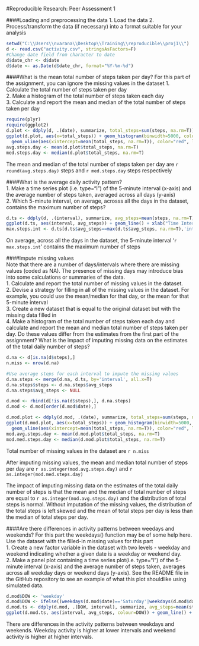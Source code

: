 
#Reproducible Research: Peer Assessment 1

####Loading and preprocessing the data
1. Load the data
2. Process/transform the data (if necessary) into a format suitable for your analysis

```r
setwd("C:\\Users\\nvarana\\Desktop\\Training\\reproducible\\proj1\\")
d <- read.csv("activity.csv", stringsAsFactors=F)
#Change date field from character to date
d$date_chr <- d$date
d$date <- as.Date(d$date_chr, format="%Y-%m-%d")
```

####What is the mean total number of steps taken per day? 
For this part of the assignment, you can ignore the missing values in the dataset
1. Calculate the total number of steps taken per day  
2. Make a histogram of the total number of steps taken each day  
3. Calculate and report the mean and median of the total number of steps taken per day  
```r
require(plyr)
require(ggplot2)
d.plot <- ddply(d, .(date), summarize, total_steps=sum(steps, na.rm=T))
ggplot(d.plot, aes(x=total_steps)) + geom_histogram(binwidth=5000, colour="black", fill="white") +
  geom_vline(aes(xintercept=mean(total_steps, na.rm=T)), color="red", linetype="dashed", size=1)
avg.steps.day <- mean(d.plot$total_steps, na.rm=T)
med.steps.day <- median(d.plot$total_steps, na.rm=T)
```

The mean and median of the total number of steps taken per day are `r round(avg.steps.day)` steps and `r med.steps.day` steps respectively

####What is the average daily activity pattern?  
1. Make a time series plot (i.e. type="l") of the 5-minute interval (x-axis) and the average number of steps taken, averaged across all days (y-axis)  
2. Which 5-minute interval, on average, acrosss all the days in the dataset, contains the maximum number of steps? 
```r
d.ts <- ddply(d, .(interval), summarize, avg_steps=mean(steps, na.rm=T))
ggplot(d.ts, aes(interval, avg_steps)) + geom_line() + xlab("Time Interval") + ylab("Average Number of Steps")
max.steps.int <- d.ts[d.ts$avg_steps==max(d.ts$avg_steps, na.rm=T),'interval']
```

On average, across all the days in the dataset, the 5-minute interval '`r max.steps.int`' contains the maximum number of steps

####Impute missing values  
Note that there are a number of days/intervals where there are missing values (coded as NA). The presence of missing days may introduce bias into some calculations or summaries of the data.  
1. Calculate and report the total number of missing values in the dataset.  
2. Devise a strategy for filling in all of the missing values in the dataset. For example, you could use the mean/median for that day, or the mean for that 5-minute interval  
3. Create a new dataset that is equal to the original dataset but with the missing data filled in  
4. Make a histogram of the total number of steps taken each day and calculate and report the mean and median total number of steps taken per day. Do these values differ from the estimates from the first part of the assignment? What is the impact of imputing missing data on the estimates of the total daily number of steps? 

```r
d.na <- d[is.na(d$steps),]
n.miss <- nrow(d.na)

#Use average steps for each interval to impute the missing values
d.na.steps <- merge(d.na, d.ts, by='interval', all.x=T)
d.na.steps$steps <- d.na.steps$avg_steps
d.na.steps$avg_steps <- NULL

d.mod <- rbind(d[!is.na(d$steps),], d.na.steps)
d.mod <- d.mod[order(d.mod$date),]

d.mod.plot <- ddply(d.mod, .(date), summarize, total_steps=sum(steps, na.rm=T))
ggplot(d.mod.plot, aes(x=total_steps)) + geom_histogram(binwidth=5000, colour="black", fill="white") +
  geom_vline(aes(xintercept=mean(total_steps, na.rm=T)), color="red", linetype="dashed", size=1)
mod.avg.steps.day <- mean(d.mod.plot$total_steps, na.rm=T)
mod.med.steps.day <- median(d.mod.plot$total_steps, na.rm=T)


```

Total number of missing values in the dataset are `r n.miss`

After imputing missing values, the mean and median total number of steps per day are `r as.integer(mod.avg.steps.day)` and `r as.integer(mod.med.steps.day)`

The impact of imputing missing data on the estimates of the total daily number of steps is that the mean and the median of total number of steps are equal to `r as.integer(mod.avg.steps.day)` and the distribution of total steps is normal. Without imputation of the missing values, the distribution of the total steps is left skewed and the mean of total steps per day is less than the median of total steps per day. 

####Are there differences in activity patterns between weedays and weekends? 
For this part the weekdays() function may be of some help here. Use the dataset with the filled-in missing values for this part  
1. Create a new factor variable in the dataset with two levels - weekday and weekend indicating whether a given date is a weekday or weekend day.  
2. Make a panel plot containing a time series plot(i.e. type="l") of the 5-minute interval (x-axis) and the average number of steps taken, averages across all weekday days or weekend days (y-axis). See the README file in the GitHub repository to see an example of what this plot shouldlike using simulated data.  
```r
d.mod$DOW <- 'weekday'
d.mod$DOW <- ifelse((weekdays(d.mod$date)=='Saturday'|weekdays(d.mod$date)=='Sunday'), 'weekend', d.mod$DOW)
d.mod.ts <- ddply(d.mod, .(DOW, interval), summarize, avg_steps=mean(steps, na.rm=T))
ggplot(d.mod.ts, aes(interval, avg_steps, colour=DOW)) + geom_line() + xlab("Time Interval") + ylab("Average Number of Steps")
```
 
There are differences in the activity patterns between weekdays and weekends. Weekday activity is higher at lower intervals and weekend activity is higher at higher intervals. 
